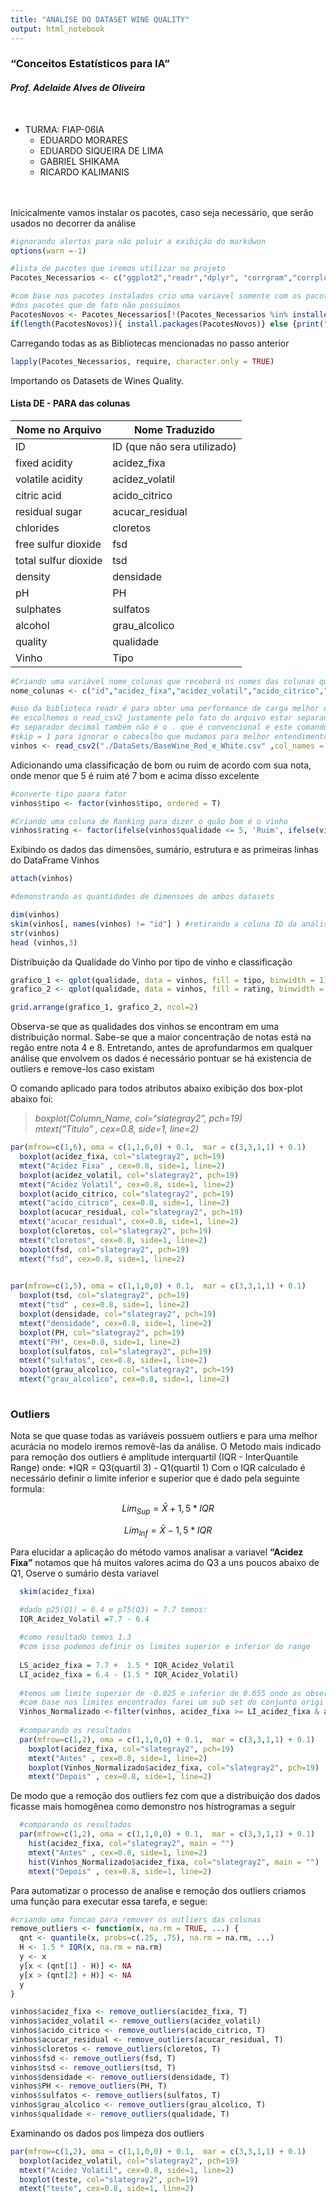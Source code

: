 ```yaml
---
title: "ANALISE DO DATASET WINE QUALITY"
output: html_notebook
---
```


###  **"Conceitos Estatísticos para IA"**  
####  *Prof. Adelaide Alves de Oliveira*

<br/>

* TURMA: FIAP-06IA
  + EDUARDO MORARES
  + EDUARDO SIQUEIRA DE LIMA
  + GABRIEL SHIKAMA
  + RICARDO KALIMANIS

<br/><br/>
Inicicalmente vamos instalar os pacotes, caso seja necessário, que serão usados no decorrer da análise
```r

#ignorando alertas para não poluir a exibição do markdwon
options(warn =-1)

#lista de pacotes que iremos utilizar no projeto
Pacotes_Necessarios <- c("ggplot2","readr","dplyr", "corrgram","corrplot", "plotly","skimr","gridExtra","GGally")

#com base nos pacotes instalados crio uma variavel somente com os pacotes que não temos ainda para realizar a instalação 
#dos pacotes que de fato não possuimos
PacotesNovos <- Pacotes_Necessarios[!(Pacotes_Necessarios %in% installed.packages()[,"Package"])]
if(length(PacotesNovos)){ install.packages(PacotesNovos)} else {print("Todos os Pacotes Estão Instalados")}

```



Carregando todas as as Bibliotecas mencionadas no passo anterior
```r
lapply(Pacotes_Necessarios, require, character.only = TRUE)
```



Importando os Datasets de Wines Quality.


#### Lista DE - PARA das colunas



Nome no Arquivo     |  Nome Traduzido
----------------    |-----------------
ID                  |ID (que não sera utilizado)
fixed acidity       |acidez_fixa
volatile acidity    |acidez_volatil
citric acid         |acido_citrico	
residual sugar      |acucar_residual
chlorides           |cloretos
free sulfur dioxide |fsd
total sulfur dioxide|tsd
density             |densidade
pH                  |PH
sulphates           |sulfatos
alcohol             |grau_alcolico
quality             |qualidade
Vinho               |Tipo


```r

#Criando uma variável nome_colunas que receberá os nomes das colunas que normalizaremos a fim de facilitar o resto da análise
nome_colunas <- c("id","acidez_fixa","acidez_volatil","acido_citrico","acucar_residual","cloretos", "fsd", "tsd","densidade","PH", "sulfatos","grau_alcolico","qualidade","tipo")

#uso da biblioteca readr é para obter uma performance de carga melhor que a lib padrão do R
#e escolhemos o read_csv2 justamente pelo fato do arquivo estar separado por ; ao invés de ,
#o separador decimal também não é o . que é convencional e este comando ja os converte facilmente
#skip = 1 para ignorar o cabecalho que mudamos para melhor entendimento
vinhos <- read_csv2("./DataSets/BaseWine_Red_e_White.csv" ,col_names = nome_colunas, skip = 1)


```


Adicionando uma classificação de bom ou ruim de acordo com sua nota, onde menor que 5 é ruim até 7 bom e acima disso excelente

```r

#converte tipo paara fator
vinhos$tipo <- factor(vinhos$tipo, ordered = T)

#Criando uma coluna de Ranking para dizer o quão bom é o vinho
vinhos$rating <- factor(ifelse(vinhos$qualidade <= 5, 'Ruim', ifelse(vinhos$qualidade <= 7, 'Bom', 'Excelente')))

```



Exibindo os dados das dimensões, sumário, estrutura e as primeiras linhas do DataFrame Vinhos

```r

attach(vinhos)

```

```r
#demonstrando as quantidades de dimensoes de ambos datasets

dim(vinhos)
skim(vinhos[, names(vinhos) != "id"] ) #retirando a coluna ID da análise
str(vinhos)
head (vinhos,3)

```


Distribuição da Qualidade do Vinho por tipo de vinho e classificação

```r

grafico_1 <- qplot(qualidade, data = vinhos, fill = tipo, binwidth = 1)  
grafico_2 <- qplot(qualidade, data = vinhos, fill = rating, binwidth = 1) 

grid.arrange(grafico_1, grafico_2, ncol=2)

```


Observa-se que as qualidades dos vinhos se encontram em uma distribuição normal. Sabe-se que a maior concentração de notas está na regão entre nota 4 e 8. Entretando, antes de aprofundarmos em qualquer análise que envolvem os dados é necessário pontuar se há existencia de outliers e remove-los caso existam

O comando aplicado para todos atributos abaixo exibição dos box-plot abaixo foi: <br />

> *boxplot(Column_Name, col="slategray2", pch=19) *  <br />
> *mtext("Titulo" , cex=0.8, side=1, line=2)*

```r

par(mfrow=c(1,6), oma = c(1,1,0,0) + 0.1,  mar = c(3,3,1,1) + 0.1)
  boxplot(acidez_fixa, col="slategray2", pch=19)
  mtext("Acidez Fixa" , cex=0.8, side=1, line=2)
  boxplot(acidez_volatil, col="slategray2", pch=19)
  mtext("Acidez Volatil", cex=0.8, side=1, line=2)
  boxplot(acido_citrico, col="slategray2", pch=19)
  mtext("acido_citrico", cex=0.8, side=1, line=2)
  boxplot(acucar_residual, col="slategray2", pch=19)
  mtext("acucar_residual", cex=0.8, side=1, line=2)
  boxplot(cloretos, col="slategray2", pch=19)
  mtext("cloretos", cex=0.8, side=1, line=2)
  boxplot(fsd, col="slategray2", pch=19)
  mtext("fsd", cex=0.8, side=1, line=2)
  

```



```r

par(mfrow=c(1,5), oma = c(1,1,0,0) + 0.1,  mar = c(3,3,1,1) + 0.1)
  boxplot(tsd, col="slategray2", pch=19)
  mtext("tsd" , cex=0.8, side=1, line=2)
  boxplot(densidade, col="slategray2", pch=19)
  mtext("densidade", cex=0.8, side=1, line=2)
  boxplot(PH, col="slategray2", pch=19)
  mtext("PH", cex=0.8, side=1, line=2)
  boxplot(sulfatos, col="slategray2", pch=19)
  mtext("sulfatos", cex=0.8, side=1, line=2)
  boxplot(grau_alcolico, col="slategray2", pch=19)
  mtext("grau_alcolico", cex=0.8, side=1, line=2)
  
```

### **Outliers**

Nota se que quase  todas as variáveis possuem outliers e para uma melhor acurácia no modelo iremos removê-las da análise.
O Metodo mais indicado para remoção dos outliers é amplitude interquartil (IQR - InterQuantile Range) onde:
  *IQR  = Q3(quartil 3) - Q1(quartil 1)
Com o IQR calculado é necessário definir o limite inferior e superior que é dado pela seguinte formula:

  $$Lim_{Sup} = \bar{X} + 1,5  * IQR$$
  
  $$Lim_{Inf} = \bar{X} - 1,5  * IQR$$

Para elucidar a aplicação do método vamos analisar a variavel **"Acidez Fixa"** notamos que há muitos valores acima do Q3 a uns poucos abaixo de Q1, Oserve o sumário desta variavel

```r

  skim(acidez_fixa)

  #dado p25(Q1) = 6.4 e p75(Q3) = 7.7 temos:
  IQR_Acidez_Volatil =7.7 - 6.4
  
  #como resultado temos 1.3 
  #com isso podemos definir os limites superior e inferior do range
  
  LS_acidez_fixa = 7.7 +  1.5 * IQR_Acidez_Volatil
  LI_acidez_fixa = 6.4 - (1.5 * IQR_Acidez_Volatil)
  
  #temos um limite superior de -0.025 e inferior de 0.655 onde as observações acima ou abaixo desses fatores serão consideradas outilers
  #com base nos limites encontrados farei um sub set do conjunto origi nal de dados levando em consideracao os limites encontrados
  Vinhos_Normalizado <-filter(vinhos, acidez_fixa >= LI_acidez_fixa & acidez_fixa <= LS_acidez_fixa)
  
  #comparando os resultados
  par(mfrow=c(1,2), oma = c(1,1,0,0) + 0.1,  mar = c(3,3,1,1) + 0.1)
    boxplot(acidez_fixa, col="slategray2", pch=19)
    mtext("Antes" , cex=0.8, side=1, line=2)
    boxplot(Vinhos_Normalizado$acidez_fixa, col="slategray2", pch=19)
    mtext("Depois" , cex=0.8, side=1, line=2)

```

De modo que a remoção dos outliers fez com que a distribuição dos dados ficasse mais homogênea como demonstro nos histrogramas a seguir

```r

  #comparando os resultados
  par(mfrow=c(1,2), oma = c(1,1,0,0) + 0.1,  mar = c(3,3,1,1) + 0.1)
    hist(acidez_fixa, col="slategray2", main = "")
    mtext("Antes" , cex=0.8, side=1, line=2)
    hist(Vinhos_Normalizado$acidez_fixa, col="slategray2", main = "")
    mtext("Depois" , cex=0.8, side=1, line=2)

```


Para automatizar o processo de analise e remoção dos outliers criamos uma função para executar essa tarefa, e segue:

```r




#criando uma funcao para remover os outliers das colunas 
remove_outliers <- function(x, na.rm = TRUE, ...) {
  qnt <- quantile(x, probs=c(.25, .75), na.rm = na.rm, ...)
  H <- 1.5 * IQR(x, na.rm = na.rm)
  y <- x
  y[x < (qnt[1] - H)] <- NA
  y[x > (qnt[2] + H)] <- NA
  y
}

vinhos$acidez_fixa <- remove_outliers(acidez_fixa, T)
vinhos$acidez_volatil <- remove_outliers(acidez_volatil)
vinhos$acido_citrico <- remove_outliers(acido_citrico, T)
vinhos$acucar_residual <- remove_outliers(acucar_residual, T)
vinhos$cloretos <- remove_outliers(cloretos, T)
vinhos$fsd <- remove_outliers(fsd, T)
vinhos$tsd <- remove_outliers(tsd, T)
vinhos$densidade <- remove_outliers(densidade, T)
vinhos$PH <- remove_outliers(PH, T)
vinhos$sulfatos <- remove_outliers(sulfatos, T)
vinhos$grau_alcolico <- remove_outliers(grau_alcolico, T)
vinhos$qualidade <- remove_outliers(qualidade, T)

```

Examinando os dados pos limpeza dos outliers

```r

par(mfrow=c(1,2), oma = c(1,1,0,0) + 0.1,  mar = c(3,3,1,1) + 0.1)
  boxplot(acidez_volatil, col="slategray2", pch=19)
  mtext("Acidez Volatil", cex=0.8, side=1, line=2)
  boxplot(teste, col="slategray2", pch=19)
  mtext("teste", cex=0.8, side=1, line=2)
  
  
  
```
